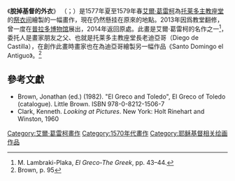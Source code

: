 {{Infobox Artwork
| image_file=El Expolio, por El Greco.jpg
| title=脫掉基督的外衣
| artist=艾爾·葛雷柯
| year=1577–1579
| type=布面油畫
| height_metric=285
| width_metric=173
| metric_unit=cm
| imperial_unit=in
| city=西班牙[[托萊多_(西班牙)|托萊多]]
| museum=[[托莱多主教座堂|托莱多主教座堂]]
}}
《'''脫掉基督的外衣'''》 （{{lang-la|Exspolĭum}}；{{lang-es|El Expolio}}）是1577年夏至1579年春[[艾爾·葛雷柯|艾爾·葛雷柯]]為[[托莱多主教座堂|托莱多主教座堂]]的[[祭衣间|祭衣间]]繪製的一幅畫作，現在仍然懸挂在原來的地點。2013年因爲教堂翻修，曾一度在[[普拉多博物馆|普拉多博物馆]]展出，2014年返回原處。此畫是艾爾·葛雷柯的名作之一<ref name="Plaka43-44">M. Lambraki-Plaka, ''El Greco-The Greek'', pp. 43–44.</ref>，委托人是畫家朋友之父、也就是托莱多主教座堂長老迪亞哥（Diego de Castilla），在創作此畫時畫家也在為迪亞哥繪製另一幅作品《Santo Domingo el Antiguo》。<ref>Brown, p. 95</ref>

==參考文獻==
{{Reflist|30em}}
* Brown, Jonathan (ed.) (1982). "El Greco and Toledo", El Greco of Toledo (catalogue). Little Brown. ISBN 978-0-8212-1506-7
* Clark, Kenneth. ''Looking at Pictures''. New York: Holt Rinehart and Winston, 1960

{{commonscat|El Expolio by El Greco (Cathedral of Toledo)}}

[[Category:艾爾·葛雷柯畫作|Category:艾爾·葛雷柯畫作]]
[[Category:1570年代畫作|Category:1570年代畫作]]
[[Category:耶稣基督相关绘画作品|Category:耶稣基督相关绘画作品]]
